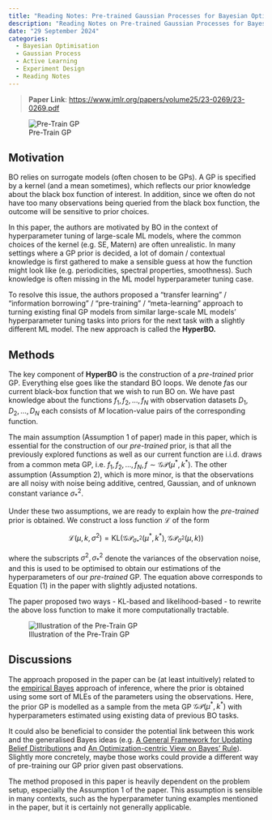 ```yaml
---
title: "Reading Notes: Pre-trained Gaussian Processes for Bayesian Optimization"
description: "Reading Notes on Pre-trained Gaussian Processes for Bayesian Optimization"
date: "29 September 2024"
categories:
  - Bayesian Optimisation
  - Gaussian Process
  - Active Learning
  - Experiment Design
  - Reading Notes
---
```

> **Paper Link**: [https://www.jmlr.org/papers/volume25/23-0269/23-0269.pdf](https://www.jmlr.org/papers/volume25/23-0269/23-0269.pdf) 

![Pre-Train GP](pretrain-gp.png)

## Motivation

BO relies on surrogate models (often chosen to be GPs). A GP is specified by a kernel (and a mean sometimes), which reflects our prior knowledge about the black box function of interest. In addition, since we often do not have too many observations being queried from the black box function, the outcome will be sensitive to prior choices.

In this paper, the authors are motivated by BO in the context of hyperparameter tuning of large-scale ML models, where the common choices of the kernel (e.g. SE, Matern) are often unrealistic. In many settings where a GP prior is decided, a lot of domain / contextual knowledge is first gathered to make a sensible guess at how the function might look like (e.g. periodicities, spectral properties, smoothness). Such knowledge is often missing in the ML model hyperparameter tuning case. 

To resolve this issue, the authors proposed a “transfer learning” / “information borrowing” / “pre-training” / “meta-learning” approach to turning existing final GP models from similar large-scale ML models’ hyperparameter tuning tasks into priors for the next task with a slightly different ML model. The new approach is called the **HyperBO.** 

## Methods

The key component of **HyperBO** is the construction of a *pre-trained* prior GP. Everything else goes like the standard BO loops. We denote $f$as our current black-box function that we wish to run BO on. We have past knowledge about the functions $f_1, f_2, \ldots, f_N$ with observation datasets $D_1, D_2, \ldots, D_N$ each consists of $M$ location-value pairs of the corresponding function. 

The main assumption (Assumption 1 of paper) made in this paper, which is essential for the construction of our *pre-trained* prior, is that all the previously explored functions as well as our current function are i.i.d. draws from a common meta GP, i.e. $f_1, f_2, \ldots, f_N, f \sim \mathcal{GP}(\mu^*, k^*)$. The other assumption (Assumption 2), which is more minor, is that the observations are all noisy with noise being additive, centred, Gaussian, and of unknown constant variance $\sigma_*^2$. 

Under these two assumptions, we are ready to explain how the *pre-trained* prior is obtained. We construct a loss function $\mathcal{L}$ of the form 

$$
\mathcal{L}(\mu, k, \sigma^2)=\text{KL}\left(\mathcal{GP}_{\sigma_*^2}(\mu^*, k^*), \mathcal{GP}_{\sigma^2}(\mu, k)\right)
$$

where the subscripts $\sigma^2, \sigma_*^2$ denote the variances of the observation noise, and this is used to be optimised to obtain our estimations of the hyperparameters of our *pre-trained* GP. The equation above corresponds to Equation (1) in the paper with slightly adjusted notations. 

The paper proposed two ways - KL-based and likelihood-based - to rewrite the above loss function to make it more computationally tractable. 

![Illustration of the Pre-Train GP](pretrain-gp-full.png)

## Discussions

The approach proposed in the paper can be (at least intuitively) related to the [empirical Bayes](https://en.wikipedia.org/wiki/Empirical_Bayes_method) approach of inference, where the prior is obtained using some sort of MLEs of the parameters using the observations. Here, the prior GP is modelled as a sample from the meta GP $\mathcal{GP}(\mu^*, k^*)$ with hyperparameters estimated using existing data of previous BO tasks.

It could also be beneficial to consider the potential link between this work and the generalised Bayes ideas (e.g. [A General Framework for Updating Belief Distributions](https://arxiv.org/abs/1306.6430) and [An Optimization-centric View on Bayes’ Rule](https://jmlr.org/papers/volume23/19-1047/19-1047.pdf)). Slightly more concretely, maybe those works could provide a different way of pre-training our GP prior given past observations. 

The method proposed in this paper is heavily dependent on the problem setup, especially the Assumption 1 of the paper. This assumption is sensible in many contexts, such as the hyperparameter tuning examples mentioned in the paper, but it is certainly not generally applicable.